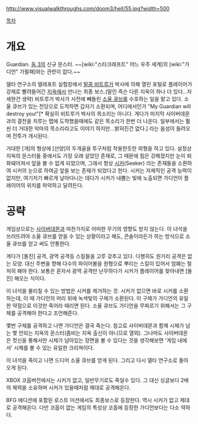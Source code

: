 http://www.visualwalkthroughs.com/doom3/hell/55.jpg?width=500

[[목차]]
= 개요 =
Guardian. [[둠 3]]의 신규 몬스터. ~~[wiki:"스타크래프트" 어느 우주 세계]의 [wiki:"가디언" 가필패]와는 관련이 없다.~~ 

델타 연구소의 텔레포트 실험장에서 [[말콤 비트루거]] 박사에 의해 열린 포털로 플레이어가 강제로 빨려들어간 [[지옥]]에서 만나는 최종 보스.(말인 즉슨 다른 지옥이 하나 더 있다...자세한건 생략) 비트루거 박사가 사전에 빼돌린 [[소울 큐브]]를 수호하는 일을 맡고 있다. 소울 큐브가 있는 전당으로 도착하면 갑자기 소환되며, 어디에서인가 "My Guardian will destroy you!"[* 확실히 비트루거 박사의 목소리는 아니다. 게다가 마지막 사이버데몬과의 결전을 치루는 맵에 도착했을때에도 같은 목소리가 한번 더 나온다. 일부에서는 훨씬 더 거대한 악마의 목소리라고도 이야기 하지만...밝혀진건 없다.] 라는 음성이 들려오며 전투가 개시된다. 

거대한 [개]의 형상에 [산양]의 두개골을 투구처럼 착용한듯한 외형을 하고 있다. 설정상 지옥의 몬스터들 중에서도 가장 오래 살았던 존재로, 그 때문에 힘은 강해졌지만 눈이 퇴화돼어져서 앞을 볼 수 없게 되었으며, 그래서 항상 [[시커]](Seeker) 라는 존재들을 소환하여 시커의 눈으로 하여금 앞을 보는 존재가 되었다고 한다. 시커는 자체적인 공격 능력이 없지만, 여기저기 빠르게 날아다니는 데다가 시커가 내뿜는 빛에 노출되면 가디언이 플레이어의 위치를 파악하고 달려든다.

= 공략 =
게임상으로는 [[사이버데몬]]과 마찬가지로 어떠한 무기의 영향도 받지 않는다. 이 녀석을 쓰러뜨려야 소울 큐브를 얻을 수 있는 상황이라고 해도, 콘솔이라든가 하는 방식으로 소울 큐브를 얻고 써도 안통한다. 

게다가 [돌진] 공격, 광역 공격등 스킬들을 고루 갖추고 있다. 다행히도 원거리 공격은 없는 모양. 대신 주변을 향해 다수의 파이어볼을 원형으로 뿌리는 스킬이 있어서 엄폐는 철저히 해야 한다. 보통은 혼자서 광역 공격만 난무하다가 시커가 플레이어를 찾아내면 [돌진] 해오는 식이다. 

이 녀석을 물리칠 수 있는 방법은 시커를 제거하는 것. 시커가 없으면 바로 시커를 소환하는데, 이 때 가디언의 머리 위에 녹색빛의 구체가 소환된다. 이 구체가 가디언의 유일한 약점으로 이것만 죽어라 때리면 된다. 소울 큐브도 가디언을 무찌르기 위해서는 그 구체를 공격해야 한다고 조언해준다. 

몇번 구체를 공격하고 나면 가디언은 결국 죽는다. 참고로 사이버데몬과 함께 시체가 남는 몇 안되는 지옥의 몬스터(좀비는 지옥 출신이 아니므로 열외). 그나마도 사이버데몬은 컷신을 통해서만 시체가 남아있는 장면을 볼 수 있다는 것을 생각해보면 '게임 내에서' 시체를 볼 수 있는 유일한 크리쳐이다.

이 녀석을 죽이고 나면 드디어 소울 큐브를 얻게 된다. 그리고 다시 델타 연구소로 돌아오게 된다. 

XBOX 코옵버전에서는 시커가 없고, 일반무기로도 죽일수 있다. 그 대신 싱글보다 2배의 체력을 소유하며 시커가 있을때처럼 제대로 공격해온다.

BFG 에디션에 포함된 로스트 미션에서도 최종보스로 등장한다. 역시 시커가 없고 제대로 공격해온다. 다만 코옵이 없는 게임의 특성상 코옵에 등장한 가디언보다는 다소 약하다.
